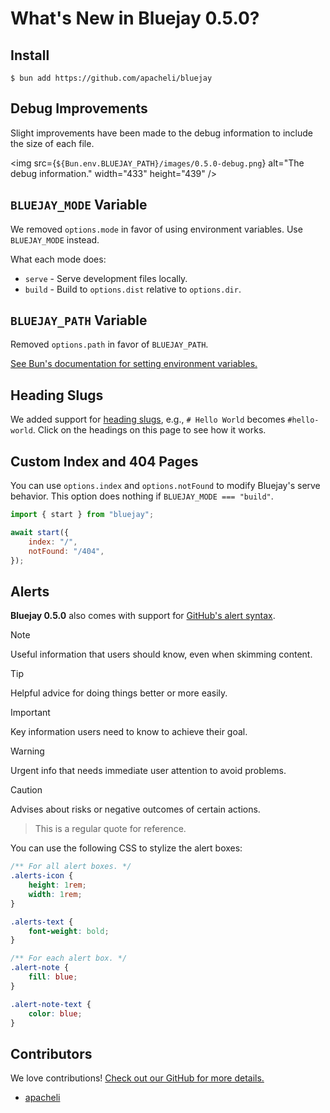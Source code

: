 
# What's New in Bluejay 0.5.0?

## Install

```
$ bun add https://github.com/apacheli/bluejay
```

## Debug Improvements

Slight improvements have been made to the debug information to include the size of each file.

<img src={`${Bun.env.BLUEJAY_PATH}/images/0.5.0-debug.png`} alt="The debug information." width="433" height="439" />

## `BLUEJAY_MODE` Variable

We removed `options.mode` in favor of using environment variables. Use `BLUEJAY_MODE` instead.

What each mode does:

- `serve` - Serve development files locally.
- `build` - Build to `options.dist` relative to `options.dir`.

## `BLUEJAY_PATH` Variable

Removed `options.path` in favor of `BLUEJAY_PATH`.

[See Bun's documentation for setting environment variables.](https://bun.sh/docs/runtime/env)

## Heading Slugs

We added support for [heading slugs](#heading-slugs), e.g., `# Hello World` becomes `#hello-world`. Click on the headings on this page to see how it works.

## Custom Index and 404 Pages

You can use `options.index` and `options.notFound` to modify Bluejay's serve behavior. This option does nothing if `BLUEJAY_MODE === "build"`.

```js
import { start } from "bluejay";

await start({
    index: "/",
    notFound: "/404",
});
```

## Alerts

**Bluejay 0.5.0** also comes with support for [GitHub's alert syntax](https://docs.github.com/en/get-started/writing-on-github/getting-started-with-writing-and-formatting-on-github/basic-writing-and-formatting-syntax#alerts).

> [!NOTE]
> Useful information that users should know, even when skimming content.

> [!TIP]
> Helpful advice for doing things better or more easily.

> [!IMPORTANT]
> Key information users need to know to achieve their goal.

> [!WARNING]
> Urgent info that needs immediate user attention to avoid problems.

> [!CAUTION]
> Advises about risks or negative outcomes of certain actions.

> This is a regular quote for reference.

You can use the following CSS to stylize the alert boxes:

```css
/** For all alert boxes. */
.alerts-icon {
    height: 1rem;
    width: 1rem;
}

.alerts-text {
    font-weight: bold;
}

/** For each alert box. */
.alert-note {
    fill: blue;
}

.alert-note-text {
    color: blue;
}
```

## Contributors

We love contributions! [Check out our GitHub for more details.](https://github.com/apacheli/bluejay)

- [apacheli](https://github.com/apacheli)
